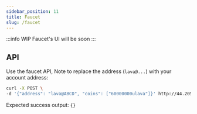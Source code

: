 ```yaml
---
sidebar_position: 11
title: Faucet
slug: /faucet
---
```


:::info WIP
Faucet's UI will be soon
:::

## API
Use the faucet API, Note to replace the address (`lava@...`) with your account address:
```bash
curl -X POST \
-d '{"address": "lava@ABCD", "coins": ["60000000ulava"]}' http://44.205.140.46:5555
```
Expected success output: `{}`